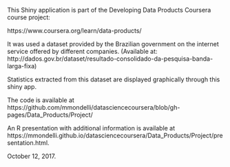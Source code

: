 This Shiny application is part of the Developing Data Products Coursera course project:

https://www.coursera.org/learn/data-products/

It was used a dataset provided by the Brazilian government on the internet service offered by different companies.
(Available at: http://dados.gov.br/dataset/resultado-consolidado-da-pesquisa-banda-larga-fixa)

Statistics extracted from this dataset are displayed graphically through this shiny app.

The code is available at https://github.com/mmondelli/datasciencecoursera/blob/gh-pages/Data_Products/Project/

An R presentation with additional information is available at https://mmondelli.github.io/datasciencecoursera/Data_Products/Project/presentation.html.

October 12, 2017.